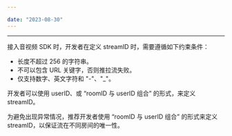 ```yaml
---

date: "2023-08-30"
---
```


<Title>如何定义 streamID 比较合适？</Title>



---

接入音视频 SDK 时，开发者在定义 streamID 时，需要遵循如下约束条件：   

- 长度不超过 256 的字符串。   
- 不可以包含 URL 关键字，否则推拉流失败。
- 仅支持数字、英文字符和 "-"、"_"。

开发者可以使用 userID、或 “roomID 与 userID 组合” 的形式，来定义 streamID。   

为避免出现异常情况，推荐开发者使用 “roomID 与 userID 组合” 的形式来定义 streamID，以保证流在不同房间的唯一性。